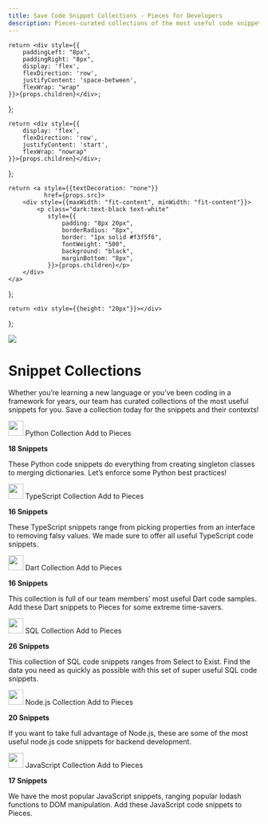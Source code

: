 ```yaml
---
title: Save Code Snippet Collections - Pieces for Developers
description: Pieces-curated collections of the most useful code snippets for popular languages and frameworks. Save collections and snippets in your Pieces app and use later in your IDE.
---
```


    return <div style={{
        paddingLeft: "8px",
        paddingRight: "8px",
        display: 'flex',
        flexDirection: 'row',
        justifyContent: 'space-between',
        flexWrap: "wrap"
    }}>{props.children}</div>;
};

    return <div style={{
        display: 'flex',
        flexDirection: 'row',
        justifyContent: 'start',
        flexWrap: "nowrap"
    }}>{props.children}</div>;
};

    return <a style={{textDecoration: "none"}}
              href={props.src}>
        <div style={{maxWidth: "fit-content", minWidth: "fit-content"}}>
            <p class="dark:text-black text-white"
               style={{
                   padding: "8px 20px",
                   borderRadius: "8px",
                   border: "1px solid #f3f5f6",
                   fontWeight: "500",
                   background: "black",
                   marginBottom: "8px",
               }}>{props.children}</p>
        </div>
    </a>
};

    return <div style={{height: "20px"}}></div>
};

<Image src="/assets/headers/light/collections_header.png"/>

# Snippet Collections

Whether you’re learning a new language or you’ve been coding in a framework for years, our team has curated collections of the most useful snippets for you. Save a collection today for the snippets and their contexts!

<Accordion defaultOpen title="Python">
    <GridFlexSpaceBetweenRow>
        <GridFlexRow>
            <Image width="30px" src={"/assets/graphics/collections/collection_python.png"}/>
            <Heading type="h3" style={{marginTop: "16px", marginLeft: "8px"}}>Python Collection</Heading>
        </GridFlexRow>
        <MarketplaceButton
            src="https://python.pieces.cloud/">Add to Pieces</MarketplaceButton>
    </GridFlexSpaceBetweenRow>
    <p style={{marginTop: "0px"}}><strong>18 Snippets</strong></p>
    <p style={{marginTop: "0px"}}>These Python code snippets do everything from creating singleton classes to merging
        dictionaries. Let’s enforce some Python best practices!</p>
</Accordion>

<Spacer></Spacer>

<Accordion defaultOpen title="Typescript">
    <GridFlexSpaceBetweenRow>
        <GridFlexRow>
            <Image width="30px" src={"/assets/graphics/collections/collection_typescript.png"}/>
            <Heading type="h3" style={{marginTop: "16px", marginLeft: "8px"}}>TypeScript Collection</Heading>
        </GridFlexRow>
        <MarketplaceButton
            src="https://typescript.pieces.cloud/">Add to Pieces</MarketplaceButton>
    </GridFlexSpaceBetweenRow>
    <p style={{marginTop: "0px"}}><strong>16 Snippets</strong></p>
    <p style={{marginTop: "0px"}}>These TypeScript snippets range from picking properties from an interface to removing
        falsy values. We made sure to offer all useful TypeScript code snippets.</p>
</Accordion>

<Spacer></Spacer>

<Accordion defaultOpen title="Dart">
    <GridFlexSpaceBetweenRow>
        <GridFlexRow>
            <Image width="30px" src={"/assets/graphics/collections/collection_dart.png"}/>
            <Heading type="h3" style={{marginTop: "16px", marginLeft: "8px"}}>Dart Collection</Heading>
        </GridFlexRow>
        <MarketplaceButton
            src="https://dart.pieces.cloud/">Add to Pieces</MarketplaceButton>
    </GridFlexSpaceBetweenRow>
    <p style={{marginTop: "0px"}}><strong>16 Snippets</strong></p>
    <p style={{marginTop: "0px"}}>This collection is full of our team members’ most useful Dart code samples. Add these
        Dart snippets to Pieces for some extreme time-savers.</p>
</Accordion>

<Spacer></Spacer>

<Accordion defaultOpen title="SQL">
    <GridFlexSpaceBetweenRow>
        <GridFlexRow>
            <Image width="30px" src={"/assets/graphics/collections/collection_dart.png"}/>
            <Heading type="h3" style={{marginTop: "16px", marginLeft: "8px"}}>SQL Collection</Heading>
        </GridFlexRow>
        <MarketplaceButton
            src="https://sql.pieces.cloud/">Add to Pieces</MarketplaceButton>
    </GridFlexSpaceBetweenRow>
    <p style={{marginTop: "0px"}}><strong>26 Snippets</strong></p>
    <p style={{marginTop: "0px"}}>This collection of SQL code snippets ranges from Select to Exist. Find the data you
        need as quickly as possible with this set of super useful SQL code snippets.</p>
</Accordion>

<Spacer></Spacer>

<Accordion defaultOpen title="Node.js">
    <GridFlexSpaceBetweenRow>
        <GridFlexRow>
            <Image width="30px" src={"/assets/graphics/collections/collection_nodejs.png"}/>
            <Heading type="h3" style={{marginTop: "16px", marginLeft: "8px"}}>Node.js Collection</Heading>
        </GridFlexRow>
        <MarketplaceButton
            src="https://nodejs.pieces.cloud/">Add to Pieces</MarketplaceButton>
    </GridFlexSpaceBetweenRow>
    <p style={{marginTop: "0px"}}><strong>20 Snippets</strong></p>
    <p style={{marginTop: "0px"}}>If you want to take full advantage of Node.js, these are some of the most useful
        node.js code snippets for backend development.</p>
</Accordion>

<Spacer></Spacer>

<Accordion defaultOpen title="JavaScript">
    <GridFlexSpaceBetweenRow>
        <GridFlexRow>
            <Image width="30px" src={"/assets/graphics/collections/collection_javascript.png"}/>
            <Heading type="h3" style={{marginTop: "16px", marginLeft: "8px"}}>JavaScript Collection</Heading>
        </GridFlexRow>
        <MarketplaceButton
            src="https://javascript.pieces.cloud/">Add to Pieces</MarketplaceButton>
    </GridFlexSpaceBetweenRow>
    <p style={{marginTop: "0px"}}><strong>17 Snippets</strong></p>
    <p style={{marginTop: "0px"}}>We have the most popular JavaScript snippets, ranging popular lodash functions to DOM
        manipulation. Add these JavaScript code snippets to Pieces.</p>
</Accordion>

<Spacer></Spacer>
